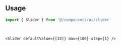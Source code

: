 ```tsx file=<rootDir>/src/components/ui/slider.tsx title="components/ui/slider.tsx"
```

<br />

## Usage

```ts
import { Slider } from '@/components/ui/slider'
```

<br />

```tsx
<Slider defaultValue={[33]} max={100} step={1} />
```